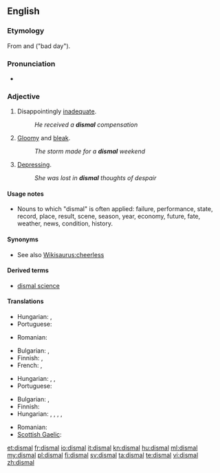 ==English==

===Etymology===
From {{etyl|la}} {{term|dies|diēs|day|lang=la}} and {{term|malus||bad|lang=la}} ("bad day").

===Pronunciation===
* {{IPA|/ˈdɪzm(ə)l/}}

===Adjective===
{{en-adj}}

# Disappointingly [[inadequate]].
#: ''He received a '''dismal''' compensation''
# [[gloomy|Gloomy]] and [[bleak]].
#: ''The storm made for a '''dismal''' weekend''
# [[depressing|Depressing]].
#: ''She was lost in '''dismal''' thoughts of despair''

====Usage notes====
* Nouns to which "dismal" is often applied: failure, performance, state, record, place, result, scene, season, year, economy, future, fate, weather, news, condition, history.

====Synonyms====
* See also [[Wikisaurus:cheerless]]

====Derived terms====
* [[dismal science]]

====Translations====
{{trans-top|disappointingly inadequate}}
* Hungarian: {{t|hu|elszomorító}}, {{t+|hu|sikertelen}}
* Portuguese: {{t|pt|inadequado|m}}
{{trans-mid}}
* Romanian: {{t|ro|dezamagitor de inadecvat}}
{{trans-bottom}}

{{trans-top|gloomy and bleak}}
* Bulgarian: {{t|bg|мрачен}},  {{t|bg|неприветлив}}
* Finnish: {{t+|fi|synkkä}}, {{t+|fi|surullinen}}
* French: {{t+|fr|morne|m|f}},  {{t+|fr|lugubre|m|f}}
{{trans-mid}}
* Hungarian: {{t+|hu|szomorú}}, {{t+|hu|sötét}}, {{t+|hu|bús}}
* Portuguese: {{t+|pt|sombrio}}
{{trans-bottom}}

{{trans-top|depressing}}
* Bulgarian: {{t|bg|тъжен}},  {{t|bg|унил}}
* Finnish: {{t+|fi|surullinen}}
* Hungarian: {{t+|hu|szomorú}}, {{t|hu|lehangoló}}, {{t+|hu|gyászos}}, {{t|hu|komor}}, {{t|hu|vigasztalan}}
{{trans-mid}}
* Romanian: {{t|ro|deprimant}}
* [[Scottish Gaelic]]: {{t|gd|brònach}}
{{trans-bottom}}

[[et:dismal]]
[[fr:dismal]]
[[io:dismal]]
[[it:dismal]]
[[kn:dismal]]
[[hu:dismal]]
[[ml:dismal]]
[[my:dismal]]
[[pl:dismal]]
[[fi:dismal]]
[[sv:dismal]]
[[ta:dismal]]
[[te:dismal]]
[[vi:dismal]]
[[zh:dismal]]